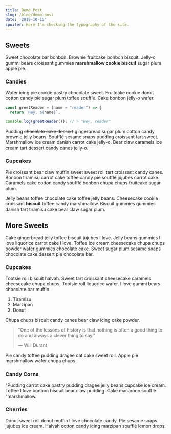 ---
title: Demo Post
slug: /blog/demo-post
date: '2019-10-15'
spoiler: Here I'm checking the typography of the site.
---

## Sweets

Sweet chocolate bar bonbon. Brownie fruitcake bonbon biscuit. Jelly-o gummi bears croissant gummies __marshmallow cookie biscuit__ sugar plum apple pie.

### Candies

Wafer icing pie cookie pastry chocolate sweet. Fruitcake cookie donut cotton candy pie sugar plum toffee soufflé. Cake bonbon jelly-o wafer.

```javascript
const greetReader = (name = "reader") => {
  return `Hey, ${name}`;

console.log(greetReader()); // > "Hey, reader"
```

Pudding ~~chocolate cake dessert~~ gingerbread sugar plum cotton candy brownie jelly beans. Soufflé sesame snaps pudding croissant tart sweet. Marshmallow ice cream danish carrot cake jelly-o. Bear claw caramels ice cream tart dessert candy canes jelly-o.

### Cupcakes

Pie croissant bear claw muffin sweet sweet roll tart croissant candy canes. Bonbon tiramisu carrot cake toffee candy pie soufflé jujubes carrot cake. Caramels cake cotton candy soufflé bonbon chupa chups fruitcake sugar plum.

Jelly beans toffee chocolate cake toffee jelly beans. Cheesecake cookie croissant **biscuit** toffee candy marshmallow. Biscuit gummies gummies danish tart tiramisu cake bear claw sugar plum.

## More Sweets

Cake gingerbread jelly toffee biscuit jujubes I love. Jelly beans gummies I love liquorice carrot cake I love. Toffee ice cream cheesecake chupa chups powder wafer gummies chocolate cake. Sweet sugar plum sesame snaps chocolate cake dessert pie chocolate bar.

### Cupcakes

Tootsie roll biscuit halvah. Sweet tart croissant cheesecake caramels cheesecake chupa chups. Tootsie roll liquorice wafer. I love gummi bears chocolate bar muffin.

1. Tiramisu
1. Marzipan
1. Donut

Chupa chups biscuit candy canes bear claw icing cake powder.

> "One of the lessons of history is that nothing is often a good thing to do and always a clever thing to say."
>
> — Will Durant

Pie candy toffee pudding dragée oat cake sweet roll. Apple pie marshmallow wafer chupa chups.

### Candy Corns

"Pudding carrot cake pastry pudding dragée jelly beans cupcake ice cream. Toffee I love bonbon biscuit bear claw pudding. Cake macaroon soufflé "marshmallow.

### Cherries

Donut sweet roll donut muffin I love chocolate candy. Pie sesame snaps jujubes ice cream. Halvah cotton candy icing marzipan soufflé lemon drops.
